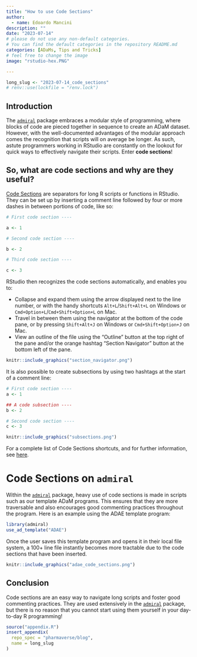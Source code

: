 ```yaml
---
title: "How to use Code Sections"
author:
  - name: Edoardo Mancini
description: ""
date: "2023-07-14"
# please do not use any non-default categories.
# You can find the default categories in the repository README.md
categories: [ADaMs, Tips and Tricks]
# feel free to change the image
image: "rstudio-hex.PNG"

---
```


<!--------------- typical setup ----------------->

```r
long_slug <- "2023-07-14_code_sections"
# renv::use(lockfile = "renv.lock")
```

<!--------------- post begins here ----------------->

## Introduction

The [`admiral`](https://pharmaverse.github.io/admiral/cran-release/) package embraces a modular style of programming, where blocks of code are pieced together in sequence to create an ADaM dataset. However, with the well-documented advantages of the modular approach comes the recognition that scripts will on average be longer. As such, astute programmers working in RStudio are constantly on the lookout for quick ways to effectively navigate their scripts. Enter **code sections**!

## So, what are code sections and why are they useful?

[Code Sections](https://docs.posit.co/ide/user/ide/guide/code/code-sections.html) are separators for long R scripts or functions in RStudio. They can be set up by inserting a comment line followed by four or more dashes in between portions of code, like so:

```r
# First code section ----

a <- 1

# Second code section ----

b <- 2

# Third code section ----

c <- 3
```
RStudio then recognizes the code sections automatically, and enables you to:

* Collapse and expand them using the arrow displayed next to the line number, or with the handy shortcuts `Alt+L`/`Shift+Alt+L` on Windows or `Cmd+Option+L`/`Cmd+Shift+Option+L` on Mac.
* Travel in between them using the navigator at the bottom of the code pane, or by pressing `Shift+Alt+J` on Windows or `Cmd+Shift+Option+J` on Mac.
* View an outline of the file using the "Outline" button at the top right of the pane and/or the orange hashtag "Section Navigator" button at the bottom left of the pane.

```r
knitr::include_graphics("section_navigator.png")
```

It is also possible to create subsections by using two hashtags at the start of a comment line:

```r
# First code section ----
a <- 1

## A code subsection ----
b <- 2

# Second code section ----
c <- 3
```

```r
knitr::include_graphics("subsections.png")
```

For a complete list of Code Sections shortcuts, and for further information, see [here](https://docs.posit.co/ide/user/ide/guide/code/code-sections.html#menu-commands-and-shortcuts).

# Code Sections on `admiral`

Within the [`admiral`](https://pharmaverse.github.io/admiral/cran-release/) package, heavy use of code sections is made in scripts such as our template ADaM programs. This ensures that they are more traversable and also encourages good commenting practices throughout the program. Here is an example using the ADAE template program:

```r
library(admiral)
use_ad_template("ADAE")
```

Once the user saves this template program and opens it in their local file system, a 100+ line file instantly becomes more tractable due to the code sections that have been inserted.

```r
knitr::include_graphics("adae_code_sections.png")
```

## Conclusion
Code sections are an easy way to navigate long scripts and foster good commenting practices. They are used extensively in the [`admiral`](https://pharmaverse.github.io/admiral/cran-release/) package, but there is no reason that you cannot start using them yourself in your day-to-day R programming!

<!--------------- appendices go here ----------------->

```r
source("appendix.R")
insert_appendix(
  repo_spec = "pharmaverse/blog",
  name = long_slug
)
```


